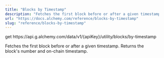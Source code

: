 ```yaml
---
title: "Blocks by Timestamp"
description: "Fetches the first block before or after a given timestamp. Returns the block's number and on-chain timestamp."
url: "https://docs.alchemy.com/reference/blocks-by-timestamp"
slug: "reference/blocks-by-timestamp"
---
```


get https\://api.g.alchemy.com/data/v1/\{apiKey}/utility/blocks/by-timestamp

Fetches the first block before or after a given timestamp. Returns the block's number and on-chain timestamp.
